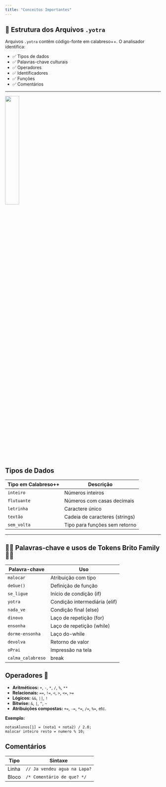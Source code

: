 ```yaml
---
title: "Conceitos Importantes"
---
```


::: {layout="[50,50]"}
## 📁 Estrutura dos Arquivos `.yotra`

Arquivos `.yotra` contêm código-fonte em calabreso++. O analisador identifica:

- ✅ Tipos de dados  
- ✅ Palavras-chave culturais  
- ✅ Operadores  
- ✅ Identificadores  
- ✅ Funções  
- ✅ Comentários  

---


:::
![](/images/brothes2.png){fig-align="center" width="30%" }

## Tipos de Dados

| Tipo em Calabreso++ | Descrição        | Exemplo        |
| ------------------ | ---------------------------------- | 
| `inteiro`          | Números inteiros                   | `42`                                     |
| `flutuante`        | Números com casas decimais         | `3.14`                                   |
| `letrinha`         | Caractere único                    | `'a'`                                    |
| `textão`           | Cadeia de caracteres (strings)     | `"Olá, mundo"`                          |
| `sem_volta`        | Tipo para funções sem retorno      | `barril sem_volta minhaFunc() { ... }`   |

---

## 🧩🔤 Palavras-chave e usos de Tokens Brito Family🧩🔤 

| Palavra-chave     | Uso                           |
| ----------------  | ----------------------------- |
| `malocar`         | Atribuição com tipo           |
| `deGue()`         | Definição de função           |
| `se_ligue`        | Início de condição (if)       |
| `yotra`           | Condição intermediária (elif) |
| `nada_ve`         | Condição final (else)         |
| `dinovo`          | Laço de repetição (for)       |
| `ensonha`         | Laço de repetição (while)     |
| `dorme-ensonha`   | Laço do-while                 |
| `devolva`         | Retorno de valor              |
| `oPrai`           | Impressão na tela             |
| `calma_calabreso` | break                         |



## Operadores 🔢

- **Aritméticos:** `+`, `-`, `*`, `/`, `%`, `**`
- **Relacionais:** `==`, `!=`, `<`, `>`, `<=`, `>=`
- **Lógicos:** `&&`, `||`, `!`
- **Bitwise:** `&`, `|`, `^`, `~`
- **Atribuições compostas:** `+=`, `-=`, `*=`, `/=`, `%=`, etc.

**Exemplo:**

```yotra
notasAlunos[1] = (nota1 + nota2) / 2.0;
malocar inteiro resto = numero % 10;
```


## Comentários

| Tipo  | Sintaxe                      |
| ----- | ---------------------------- |
| Linha | `// Ja vendeu agua na Lapa?` |
| Bloco | `/* Comentário de que? */`   |





